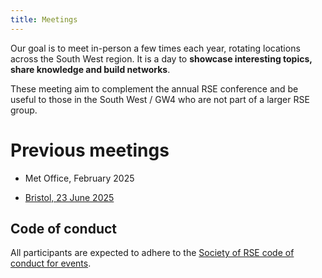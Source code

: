 ```yaml
---
title: Meetings
---
```



Our goal is to meet in-person a few times each year, rotating locations across the South West region. It is a day to **showcase interesting topics, share knowledge and build networks**.

These meeting aim to complement the annual RSE conference and be useful to those in the South West / GW4 who are not part of a larger RSE group.




# Previous meetings

* Met Office, February 2025

* [Bristol, 23 June 2025](2025-06-23-bristol/index.qmd)



## Code of conduct

All participants are expected to adhere to the [Society of RSE code of conduct for events](https://society-rse.org/about/policies/code-of-conduct/).